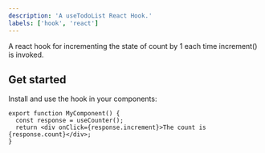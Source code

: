 ```yaml
---
description: 'A useTodoList React Hook.'
labels: ['hook', 'react']
---
```


A react hook for incrementing the state of count by 1 each time increment() is invoked.

## Get started

Install and use the hook in your components:

```tsx
export function MyComponent() {
  const response = useCounter();
  return <div onClick={response.increment}>The count is {response.count}</div>;
}
```
